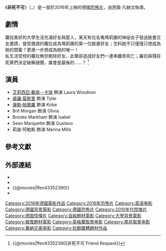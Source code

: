 {{About |一部电影|对Facebook的一种戏称|Facebook}}
{{Infobox film
| name = 非死不可
| original_name = {{lang|de|''Unfriend''}}
| image = 
| alt = 
| caption = 電影海報
| director = [[西蒙·凡赫文|西蒙·凡赫文]]
| producer = Quirin Berg<br>Max Wiedemann
| screenplay = Matthew Ballen<br>Philip Koch<br>西蒙·凡赫文
| story = {{Plainlist| 
* Matthew Ballen
* Philip Koch
* 西蒙·凡赫文
}}
| starring = {{Plainlist|
* [[艾莉西亞·戴南－卡瑞|艾莉西亞·戴南－卡瑞]]
* [[威廉·莫斯里|威廉·莫斯里]] 
* [[康勒·帕奧羅|康勒·帕奧羅]]
* [[莉廋·阿勒斯|莉廋·阿勒斯]]
}}
| narrator = 
| music = [[Gary_Go|Gary Go]]<br>Martin Todsharow
| cinematography = Jo Heim
| editing = Tom Seil<br>Denis Bachter
| production companies = {{Plainlist|
* Capacity Pictures
* [[Gulfstream_Pictures|Gulfstream Pictures]]
* [[PalmStar_Media|PalmStar Media]]
}}
| distributor = [[華納兄弟公司|華納兄弟公司]]（德國）
| released = {{Film date|2016|01|07|[[德國|德國]]|2016|04|20|英國|2016|04|22|臺灣|2017|9|22|美國}}
| runtime = 92分鐘<!--Theatrical runtime: 92:09--><ref>{{cite web | url=http://www.bbfc.co.uk/releases/friend-request-film | title=''FRIEND REQUEST'' (15) | work=[[British_Board_of_Film_Classification|British Board of Film Classification]] | date=15 March 2016 | accessdate=15 March 2016}}</ref>
| country = 德國
| language = 英語
| budget = $990萬美元
| gross = $950萬美元<ref name="TheNumbers">{{cite web|url=http://www.the-numbers.com/movie/Friend-Request#tab=summary|title=Friend Request (2016)|publisher=The Numbers|accessdate=December 9, 2016|archive-date=2016-08-16|archive-url=https://web.archive.org/web/20160816130552/http://www.the-numbers.com/movie/Friend-Request#tab=summary|dead-url=no}}</ref>
|website=
| cn_name = 好友请求
| hk_name = 
| tw_name = 非死不可
}}
《'''非死不可'''》（{{lang-de|''Unfriend''}}，{{lang-en|''Friend Request''}}）是一部於2016年上映的德國[[恐怖片|恐怖片]]，由西蒙·凡赫文執導。

==劇情==
蘿拉美好的大學生活充滿好友與愛人，某天有位名喚瑪莉娜的神祕女子發送臉書交友邀請，接受邀請的蘿拉成為瑪莉娜的第一位臉書好友；怎料她不只僅僅只想成為她的閨蜜？更進一步想成為她的唯一！<br>
私生活受控的蘿拉無奈刪除好友，此舉卻造成好友們一連串離奇死亡；羅拉與殘存死黨們決定破解謎團，誰會是最後的……？
<ref>{{@movies|ffen43352390|非死不可 Friend Request}}</ref>

==演員==
{{Div col|2}}
* [[艾莉西亞·戴南－卡瑞|艾莉西亞·戴南－卡瑞]] 飾演 Laura Woodson
* [[威廉·莫斯里|威廉·莫斯里]] 飾演 Tyler
* [[康勒·帕奧羅|康勒·帕奧羅]] 飾演 Kobe
* Brit Morgan 飾演 Olivia
* Brooke Markham 飾演 Isabel
* Sean Marquette 飾演 Gustavo
* 莉廋·阿勒斯 飾演 Marina Mills
{{div col end}}

==參考文獻==
{{Reflist|30em}}

==外部連結==
* {{IMDb title|3352390|非死不可}}
* {{mojo title|friendrequest}}
* {{@movies|ffen43352390}}
* {{Yahoomovie id|6209}}

{{DEFAULTSORT:Unfriend}}
[[Category:2016年德國電影作品|Category:2016年德國電影作品]]
[[Category:2016年恐怖片|Category:2016年恐怖片]]
[[Category:英语电影|Category:英语电影]]
[[Category:德國背景電影|Category:德國背景電影]]
[[Category:德國恐怖片|Category:德國恐怖片]]
[[Category:2010年代惊悚片|Category:2010年代惊悚片]]
[[Category:德国惊悚片|Category:德国惊悚片]]
[[Category:自殺題材電影|Category:自殺題材電影]]
[[Category:大學背景電影|Category:大學背景電影]]
[[Category:報復題材電影|Category:報復題材電影]]
[[Category:英格蘭取景电影|Category:英格蘭取景电影]]
[[Category:南非取景电影|Category:南非取景电影]]
[[Category:華納兄弟电影|Category:華納兄弟电影]]
[[Category:社群媒體題材作品|Category:社群媒體題材作品]]